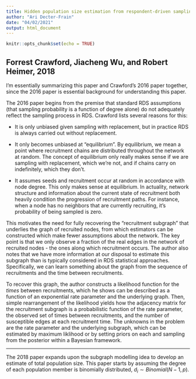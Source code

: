 ```yaml
---
title: Hidden population size estimation from respondent-driven sampling\: a network approach
author: "Ari Decter-Frain"
date: "04/02/2021"
output: html_document
---
```


```r
knitr::opts_chunk$set(echo = TRUE)
```

## Forrest Crawford, Jiacheng Wu, and Robert Heimer, 2018

I'm essentially summarizing this paper and Crawford's 2016 paper together, since the 2016 paper is essential background for understanding this paper. 

The 2016 paper begins from the premise that standard RDS assumptions (that sampling probability is a function of degree alone) do not adequately reflect the sampling process in RDS. Crawford lists several reasons for this:

* It is only unbiased given sampling with replacement, but in practice RDS is always carried out without replacement.

* It only becomes unbiased at "equilibrium". By equilibrium, we mean a point where recruitment chains are distributed throughout the network at random. The concept of equilibrium only really makes sense if we are sampling with replacement, which we're not, and if chains carry on indefinitely, which they don't. 

* It assumes seeds and recruitment occur at random in accordance with node degree. This only makes sense at equilibrium. In actuality, network structure and information about the current state of recruitment both heavily condition the progression of recruitment paths. For instance, when a node has no neighbors that are currently recruiting, it's probability of being sampled is zero. 

This motivates the need for fully recovering the "recruitment subgraph" that underlies the graph of recruited nodes, from which estimators can be constructed which make fewer assumptions about the network. The key point is that we only observe a fraction of the real edges in the network of recruited nodes - the ones along which recruitment occurs. The author also notes that we have more information at our disposal to estimate this subgraph than is typically considered in RDS statistical approaches. Specifically, we can learn something about the graph from the sequence of recruitments and the time between recruitments.

To recover this graph, the author constructs a likelihood function for the *times* between recruitments, which he shows can be described as a function of an exponential rate parameter and the underlying graph. Then, simple rearrangement of the likelihood yields how the adjacency matrix for the recruitment subgraph is a probabilistic function of the rate parameter, the observed set of times between recruitments, and the number of susceptible edges at each recruitment time. The unknowns in the problem are the rate parameter and the underlying subgraph, which can be estimated by maximum liklihood or by setting priors on each and sampling from the posterior within a Bayesian framework. 

---

The 2018 paper expands upon the subgraph modelling idea to develop an estimate of total population size. This paper starts by assuming the degree of each population member is binomially distributed, $d_i \sim Binomial(N - 1, p)$.
